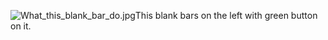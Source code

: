 [[File:What_this_blank_bar_do.jpg|thumb]]This blank bars on the left with green button on it.<ac_metadata title="What is it and what does it do?"> </ac_metadata>